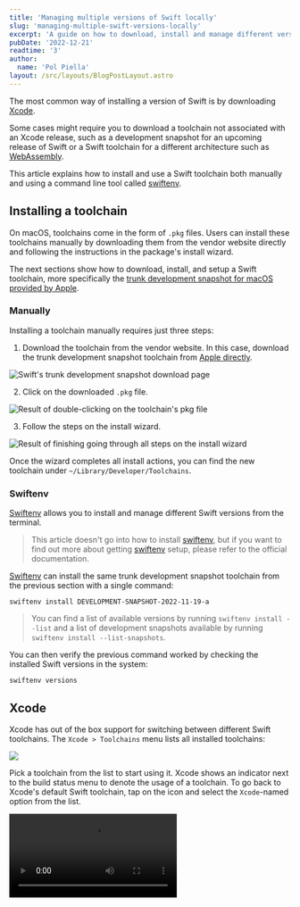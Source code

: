 ```yaml
---
title: 'Managing multiple versions of Swift locally'
slug: 'managing-multiple-swift-versions-locally'
excerpt: 'A guide on how to download, install and manage different versions of Swift.'
pubDate: '2022-12-21'
readtime: '3'
author:
  name: 'Pol Piella'
layout: /src/layouts/BlogPostLayout.astro
---
```



The most common way of installing a version of Swift is by downloading [Xcode](https://developer.apple.com/xcode-cloud/).

Some cases might require you to download a toolchain not associated with an Xcode release, such as a development snapshot for an upcoming release of Swift or a Swift toolchain for a different architecture such as [WebAssembly](https://github.com/swiftwasm/swift/releases/tag/swift-wasm-5.7.1-RELEASE).

This article explains how to install and use a Swift toolchain both manually and using a command line tool called [swiftenv](https://github.com/kylef/swiftenv).

## Installing a toolchain

On macOS, toolchains come in the form of `.pkg` files. Users can install these toolchains manually by downloading them from the vendor website directly and following the instructions in the package's install wizard.

The next sections show how to download, install, and setup a Swift toolchain, more specifically the [trunk development snapshot for macOS provided by Apple](https://www.swift.org/download/#trunk-development-main).

### Manually

Installing a toolchain manually requires just three steps:

1. Download the toolchain from the vendor website. In this case, download the trunk development snapshot toolchain from [Apple directly](https://www.swift.org/download/#trunk-development-main).

![Swift's trunk development snapshot download page](/assets/posts/managing-multiple-swift-versions-locally/download-manually.png)

2. Click on the downloaded `.pkg` file.

![Result of double-clicking on the toolchain's pkg file](/assets/posts/managing-multiple-swift-versions-locally/click-manually.png)

3. Follow the steps on the install wizard.

![Result of finishing going through all steps on the install wizard](/assets/posts/managing-multiple-swift-versions-locally/follow-manually.png)

Once the wizard completes all install actions, you can find the new toolchain under `~/Library/Developer/Toolchains`.

### Swiftenv

[Swiftenv](https://github.com/kylef/swiftenv) allows you to install and manage different Swift versions from the terminal.

> This article doesn't go into how to install [swiftenv](https://github.com/kylef/swiftenv), but if you want to find out more about getting [swiftenv](https://github.com/kylef/swiftenv) setup, please refer to the official documentation.

[Swiftenv](https://github.com/kylef/swiftenv) can install the same trunk development snapshot toolchain from the previous section with a single command:

```bash:Terminal
swiftenv install DEVELOPMENT-SNAPSHOT-2022-11-19-a
```

> You can find a list of available versions by running `swiftenv install --list` and a list of development snapshots available by running `swiftenv install --list-snapshots`.

You can then verify the previous command worked by checking the installed Swift versions in the system:

```bash:Terminal
swiftenv versions
```

## Xcode

Xcode has out of the box support for switching between different Swift toolchains. The `Xcode > Toolchains` menu lists all installed toolchains:

![](/assets/posts/managing-multiple-swift-versions-locally/select-toolchain.png)

Pick a toolchain from the list to start using it. Xcode shows an indicator next to the build status menu to denote the usage of a toolchain. To go back to Xcode's default Swift toolchain, tap on the icon and select the `Xcode`-named option from the list.

<Video src="/assets/posts/managing-multiple-swift-versions-locally/deselect.mp4" />

## Command line

[Swiftenv](https://github.com/kylef/swiftenv) provides an easy way to switch between Swift versions directly from the command line. It can select a Swift toolchain either **locally**, which selects it just for the current directory, or **globally**, which selects it system-wide:

```bash:Terminal
# Just in the current directory
# Creates a .swift-version file
swiftenv local DEVELOPMENT-SNAPSHOT-2022-11-19-a

# Sets the version of Swift system-wide
# Creates a ~/.swiftenv/version file
swiftenv global DEVELOPMENT-SNAPSHOT-2022-11-19-a
```

Any `swift` commands which run after selecting a Swift version with `swiftenv` use the correct toolchain.
